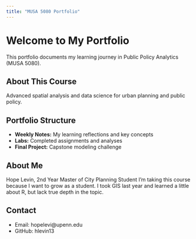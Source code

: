 ```yaml
---
title: "MUSA 5080 Portfolio"
---
```


# Welcome to My Portfolio

This portfolio documents my learning journey in Public Policy Analytics (MUSA 5080).

## About This Course
Advanced spatial analysis and data science for urban planning and public policy.

## Portfolio Structure
- **Weekly Notes:** My learning reflections and key concepts
- **Labs:** Completed assignments and analyses
- **Final Project:** Capstone modeling challenge

## About Me
Hope Levin, 2nd Year Master of City Planning Student
I'm taking this course because I want to grow as a student. 
I took GIS last year and learned a little about R, but lack true depth in the topic.

## Contact
- Email: hopelevi@upenn.edu
- GitHub: hlevin13
